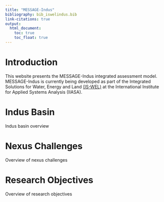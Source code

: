 ---
title: "MESSAGE-Indus"
bibliography: bib_iswelindus.bib
link-citations: true
output:
  html_document:
    toc: true 
    toc_float: true 
---

# Introduction
This website presents the MESSAGE-Indus integrated assessment model. MESSAGE-Indus is currently being developed as part of the Integrated Solutions for Water, Energy and Land [(IS-WEL)](http://www.iiasa.ac.at/web/home/research/researchProjects/Nexus_Solutions.html) at the International Institute for Applied Systems Analysis (IIASA). 

# Indus Basin
Indus basin overview

# Nexus Challenges
Overview of nexus challenges

# Research Objectives
Overview of research objectives